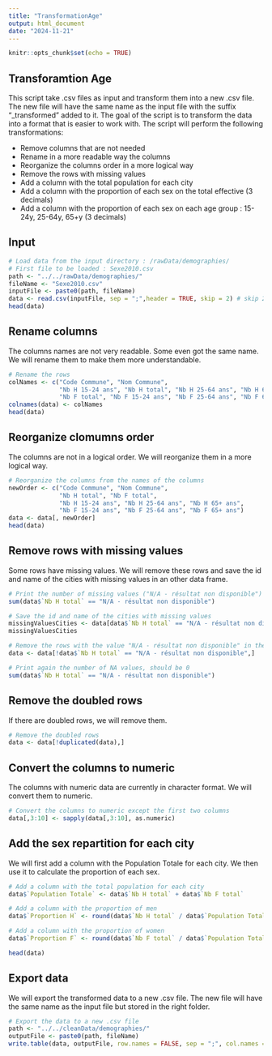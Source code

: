```yaml
---
title: "TransformationAge"
output: html_document
date: "2024-11-21"
---
```


```r
knitr::opts_chunk$set(echo = TRUE)
```

## Transforamtion Age

This script take .csv files as input and transform them into a new .csv file. The new file will have the same name as the input file with the suffix "_transformed" added to it. The goal of the script is to transform the data  into a format that is easier to work with. The script will perform the following transformations:

  - Remove columns that are not needed
  - Rename in a more readable way the columns
  - Reorganize the columns order in a more logical way
  - Remove the rows with missing values
  - Add a column with the total population for each city
  - Add a column with the proportion of each sex on the total effective (3 decimals)
  - Add a column with the proportion of each sex on each age group : 15-24y, 25-64y, 65+y (3 decimals)


## Input

``` r
# Load data from the input directory : /rawData/demographies/
# First file to be loaded : Sexe2010.csv
path <- "../../rawData/demographies/"
fileName <- "Sexe2010.csv"
inputFile <- paste0(path, fileName)
data <- read.csv(inputFile, sep = ";",header = TRUE, skip = 2) # skip 2 first lines that are not needed
head(data)

```

## Rename columns

The columns names are not very readable. Some even got the same name. We will rename them to make them more understandable.

``` r
# Rename the rows
colNames <- c("Code Commune", "Nom Commune",
              "Nb H 15-24 ans", "Nb H total", "Nb H 25-64 ans", "Nb H 65+ ans", 
              "Nb F total", "Nb F 15-24 ans", "Nb F 25-64 ans", "Nb F 65+ ans")
colnames(data) <- colNames
head(data)
``` 

## Reorganize clomumns order

The columns are not in a logical order. We will reorganize them in a more logical way.

``` r
# Reorganize the columns from the names of the columns
newOrder <- c("Code Commune", "Nom Commune",
              "Nb H total", "Nb F total", 
              "Nb H 15-24 ans", "Nb H 25-64 ans", "Nb H 65+ ans",
              "Nb F 15-24 ans", "Nb F 25-64 ans", "Nb F 65+ ans")
data <- data[, newOrder]
head(data)

```
## Remove rows with missing values

Some rows have missing values. We will remove these rows and save the id and name of the cities with missing values in an other data frame.

``` r
# Print the number of missing values ("N/A - résultat non disponible") in the columns 3 to 10 (the columns with numeric data)
sum(data$`Nb H total` == "N/A - résultat non disponible")

# Save the id and name of the cities with missing values
missingValuesCities <- data[data$`Nb H total` == "N/A - résultat non disponible", c("Code Commune", "Nom Commune")]
missingValuesCities

# Remove the rows with the value "N/A - résultat non disponible" in the columns 3 to 10
data <- data[!data$`Nb H total` == "N/A - résultat non disponible",]

# Print again the number of NA values, should be 0
sum(data$`Nb H total` == "N/A - résultat non disponible")
```


## Remove the doubled rows

If there are doubled rows, we will remove them.

``` r

# Remove the doubled rows
data <- data[!duplicated(data),]


```


## Convert the columns to numeric

The columns with numeric data are currently in character format. We will convert them to numeric.

``` r
# Convert the columns to numeric except the first two columns
data[,3:10] <- sapply(data[,3:10], as.numeric)
```  


## Add the sex repartition for each city

We will first add a column with the Population Totale for each city. We then use it to calculate the proportion of each sex.

``` r
# Add a column with the total population for each city
data$`Population Totale` <- data$`Nb H total` + data$`Nb F total`

# Add a column with the proportion of men
data$`Proportion H` <- round(data$`Nb H total` / data$`Population Totale`, 3)

# Add a column with the proportion of women
data$`Proportion F` <- round(data$`Nb F total` / data$`Population Totale`, 3)

head(data)
```  


## Export data

We will export the transformed data to a new .csv file. The new file will have the same name as the input file but stored in the right folder.

``` r
# Export the data to a new .csv file
path <- "../../cleanData/demographies/"
outputFile <- paste0(path, fileName)
write.table(data, outputFile, row.names = FALSE, sep = ";", col.names = TRUE, quote = FALSE)

```







